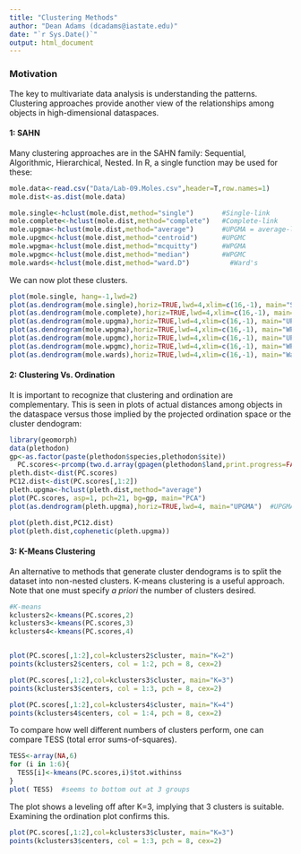 ---
title: "Clustering Methods"
author: "Dean Adams (dcadams@iastate.edu)"
date: "`r Sys.Date()`"
output: html_document
---

### **Motivation**
The key to multivariate data analysis is understanding the patterns. Clustering approaches provide another view of the relationships among objects in high-dimensional dataspaces. 

#### **1: SAHN**
Many clustering approaches are in the SAHN family: Sequential, Algorithmic, Hierarchical, Nested. In R, a single function may be used for these: 

```{r eval=TRUE}
mole.data<-read.csv("Data/Lab-09.Moles.csv",header=T,row.names=1)
mole.dist<-as.dist(mole.data)

mole.single<-hclust(mole.dist,method="single")       #Single-link
mole.complete<-hclust(mole.dist,method="complete")   #Complete-link
mole.upgma<-hclust(mole.dist,method="average")       #UPGMA = average-link
mole.upgmc<-hclust(mole.dist,method="centroid")      #UPGMC
mole.wpgma<-hclust(mole.dist,method="mcquitty")      #WPGMA
mole.wpgmc<-hclust(mole.dist,method="median")        #WPGMC
mole.wards<-hclust(mole.dist,method="ward.D")          #Ward's
```

We can now plot these clusters.

```{r eval=TRUE}
plot(mole.single, hang=-1,lwd=2)
plot(as.dendrogram(mole.single),horiz=TRUE,lwd=4,xlim=c(16,-1), main="Single Linkage")  #single-link
plot(as.dendrogram(mole.complete),horiz=TRUE,lwd=4,xlim=c(16,-1), main="Complete Linkage")  #complete-link
plot(as.dendrogram(mole.upgma),horiz=TRUE,lwd=4,xlim=c(16,-1), main="UPGMA")  #UPGMA
plot(as.dendrogram(mole.wpgma),horiz=TRUE,lwd=4,xlim=c(16,-1), main="WPGMA")  #WPGMA
plot(as.dendrogram(mole.upgmc),horiz=TRUE,lwd=4,xlim=c(16,-1), main="UPGMC")  #UPGMC
plot(as.dendrogram(mole.wpgmc),horiz=TRUE,lwd=4,xlim=c(16,-1), main="WPGMC")  #WPGMC
plot(as.dendrogram(mole.wards),horiz=TRUE,lwd=4,xlim=c(16,-1), main="Ward's")  #Ward's
```

#### **2: Clustering Vs. Ordination**

It is important to recognize that clustering and ordination are complementary. This is seen in plots of actual distances among objects in the dataspace versus those implied by the projected ordination space or the cluster dendogram:

```{r echo = FALSE, eval=TRUE}
library(geomorph)
data(plethodon)
gp<-as.factor(paste(plethodon$species,plethodon$site))
  PC.scores<-prcomp(two.d.array(gpagen(plethodon$land,print.progress=FALSE)$coords))$x
pleth.dist<-dist(PC.scores)
PC12.dist<-dist(PC.scores[,1:2])
pleth.upgma<-hclust(pleth.dist,method="average") 
plot(PC.scores, asp=1, pch=21, bg=gp, main="PCA")
plot(as.dendrogram(pleth.upgma),horiz=TRUE,lwd=4, main="UPGMA")  #UPGMA

plot(pleth.dist,PC12.dist)
plot(pleth.dist,cophenetic(pleth.upgma))
```

#### **3: K-Means Clustering**
An alternative to methods that generate cluster dendograms is to split the dataset into non-nested clusters. K-means clustering is a useful approach. Note that one must specify *a priori* the number of clusters desired. 

```{r eval=TRUE}
#K-means
kclusters2<-kmeans(PC.scores,2)
kclusters3<-kmeans(PC.scores,3)
kclusters4<-kmeans(PC.scores,4)


plot(PC.scores[,1:2],col=kclusters2$cluster, main="K=2")
points(kclusters2$centers, col = 1:2, pch = 8, cex=2)

plot(PC.scores[,1:2],col=kclusters3$cluster, main="K=3")
points(kclusters3$centers, col = 1:3, pch = 8, cex=2)

plot(PC.scores[,1:2],col=kclusters4$cluster, main="K=4")
points(kclusters4$centers, col = 1:4, pch = 8, cex=2)
```

To compare how well different numbers of clusters perform, one can compare TESS (total error sums-of-squares).

```{r eval=TRUE}
TESS<-array(NA,6)
for (i in 1:6){
  TESS[i]<-kmeans(PC.scores,i)$tot.withinss
}
plot( TESS)  #seems to bottom out at 3 groups

```

The plot shows a leveling off after K=3, implying that 3 clusters is suitable. Examining the ordination plot confirms this. 

```{r eval=TRUE}
plot(PC.scores[,1:2],col=kclusters3$cluster, main="K=3")
points(kclusters3$centers, col = 1:3, pch = 8, cex=2)
```